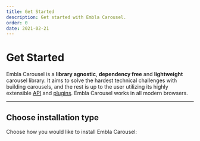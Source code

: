 ```yaml
---
title: Get Started
description: Get started with Embla Carousel.
order: 0
date: 2021-02-21
---
```


# Get Started

Embla Carousel is a **library agnostic**, **dependency free** and **lightweight** carousel library. It aims to solve the hardest technical challenges with building carousels, and the rest is up to the user utilizing its highly extensible [API](/api/) and [plugins](/plugins/). Embla Carousel works in all modern browsers.

---

## Choose installation type

Choose how you would like to install Embla Carousel:

<PageChildLinks />
